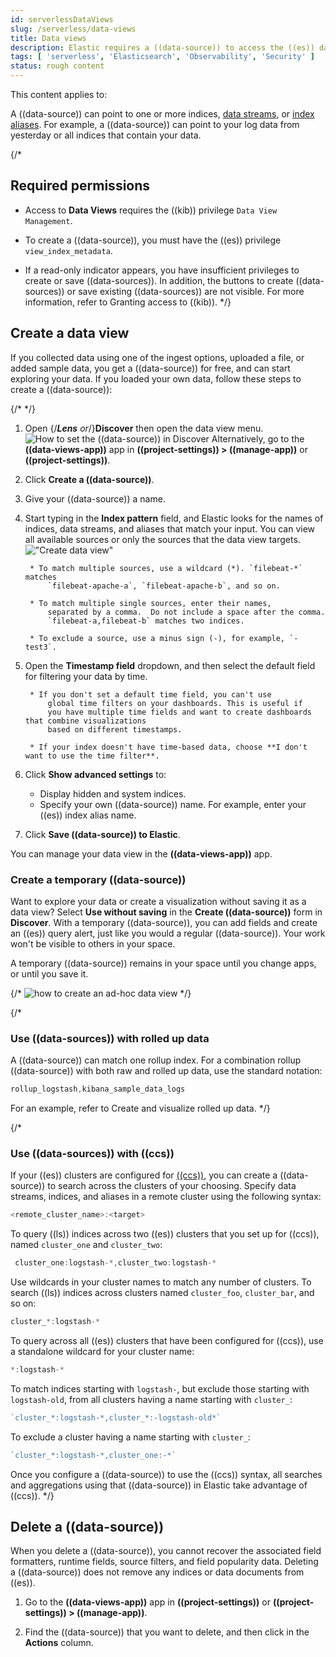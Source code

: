 ```yaml
---
id: serverlessDataViews
slug: /serverless/data-views
title: Data views
description: Elastic requires a ((data-source)) to access the ((es)) data that you want to explore.
tags: [ 'serverless', 'Elasticsearch', 'Observability', 'Security' ]
status: rough content
---
```



<RoughContent />

This content applies to: <DocBadge template="elasticsearch" slug="/serverless/elasticsearch/what-is-elasticsearch-serverless" /> <DocBadge template="observability" slug="/serverless/observability/what-is-observability-serverless" /> <DocBadge template="security" slug="/serverless/security/what-is-security-serverless" /> 

A ((data-source)) can point to one or more indices, [data streams](((ref))/data-streams.html), or [index aliases](((ref))/alias.html).
For example, a ((data-source)) can point to your log data from yesterday or all indices that contain your data.

{/* <div id="data-views-read-only-access"></div>

## Required permissions

* Access to **Data Views** requires the <DocLink id="enKibanaKibanaRoleManagement">((kib)) privilege</DocLink>
    `Data View Management`.

* To create a ((data-source)), you must have the <DocLink id="enKibanaKibanaRoleManagement">((es)) privilege</DocLink> 
    `view_index_metadata`.

* If a read-only indicator appears, you have insufficient privileges
    to create or save ((data-sources)). In addition, the buttons to create ((data-sources)) or
    save existing ((data-sources)) are not visible. For more information,
    refer to <DocLink id="enKibanaXpackSecurityAuthorization">Granting access to ((kib))</DocLink>.
*/}

<div id="settings-create-pattern"></div>

## Create a data view

If you collected data using one of the ingest options, uploaded a file, or added sample data, you get a ((data-source)) for free, and can start exploring your data.
If you loaded your own data, follow these steps to create a ((data-source)):

{/* <DocImage size="m" url="images/discover-find-data-view.png" alt="How to set the ((data-source)) in Discover" /> */}

 1. Open {/***Lens** or*/}**Discover** then open the data view menu.
    ![How to set the ((data-source)) in Discover](images/discover-find-data-view.png)
    Alternatively, go to the **((data-views-app))** app in **((project-settings)) > ((manage-app))** or **((project-settings))**.

1. Click **Create a ((data-source))**.

1. Give your ((data-source)) a name.

1. Start typing in the **Index pattern** field, and Elastic looks for the names of
    indices, data streams, and aliases that match your input. You can
    view all available sources or only the sources that the data view targets.
    !["Create data view"](images/discover-create-data-view.png)

        * To match multiple sources, use a wildcard (*). `filebeat-*` matches
            `filebeat-apache-a`, `filebeat-apache-b`, and so on.

        * To match multiple single sources, enter their names,
            separated by a comma.  Do not include a space after the comma.
            `filebeat-a,filebeat-b` matches two indices.

        * To exclude a source, use a minus sign (-), for example, `-test3`.

1. Open the **Timestamp field** dropdown,
    and then select the default field for filtering your data by time.

        * If you don't set a default time field, you can't use
            global time filters on your dashboards. This is useful if
            you have multiple time fields and want to create dashboards that combine visualizations
            based on different timestamps.

        * If your index doesn't have time-based data, choose **I don't want to use the time filter**.

1. Click **Show advanced settings** to:
    * Display hidden and system indices.
    * Specify your own ((data-source)) name. For example, enter your ((es)) index alias name.

1.  Click **Save ((data-source)) to Elastic**.

You can manage your data view in the **((data-views-app))** app.

### Create a temporary ((data-source))

Want to explore your data or create a visualization without saving it as a data view?
Select **Use without saving** in the **Create ((data-source))** form in **Discover**.
With a temporary ((data-source)), you can add fields and create an ((es)) query alert, just like you would a regular ((data-source)).
Your work won't be visible to others in your space.

A temporary ((data-source)) remains in your space until you change apps, or until you save it.

{/* ![how to create an ad-hoc data view](https://images.contentstack.io/v3/assets/bltefdd0b53724fa2ce/blte3a4f3994c44c0cc/637eb0c95834861044c21a25/ad-hoc-data-view.gif) */}

<DocCallOut title="Temporary ((data-sources)) are not available in the ((data-views-app)) app." />

{/* <div id="rollup-data-view"></div>

### Use ((data-sources)) with rolled up data

A ((data-source)) can match one rollup index.  For a combination rollup
((data-source)) with both raw and rolled up data, use the standard notation:

```ts
rollup_logstash,kibana_sample_data_logs
```
For an example, refer to <DocLink id="enKibanaDataRollups" section="try-it-create-and-visualize-rolled-up-data">Create and visualize rolled up data</DocLink>. */}

{/* <div id="management-cross-cluster-search"></div>

### Use ((data-sources)) with ((ccs))

If your ((es)) clusters are configured for [((ccs))](((ref))/modules-cross-cluster-search.html),
you can create a ((data-source)) to search across the clusters of your choosing.
Specify data streams, indices, and aliases in a remote cluster using the
following syntax:

```ts
<remote_cluster_name>:<target>
```

To query ((ls)) indices across two ((es)) clusters
that you set up for ((ccs)), named `cluster_one` and `cluster_two`:

```ts
 cluster_one:logstash-*,cluster_two:logstash-*
```

Use wildcards in your cluster names
to match any number of clusters. To search ((ls)) indices across
clusters named `cluster_foo`, `cluster_bar`, and so on:

```ts
cluster_*:logstash-*
```

To query across all ((es)) clusters that have been configured for ((ccs)),
use a standalone wildcard for your cluster name:

```ts
*:logstash-*
```

To match indices starting with `logstash-`, but exclude those starting with `logstash-old`, from
all clusters having a name starting with `cluster_`:

```ts
`cluster_*:logstash-*,cluster_*:-logstash-old*`
```

To exclude a cluster having a name starting with `cluster_`:

```ts
`cluster_*:logstash-*,cluster_one:-*`
```

Once you configure a ((data-source)) to use the ((ccs)) syntax, all searches and
aggregations using that ((data-source)) in Elastic take advantage of ((ccs)). */}

## Delete a ((data-source))

When you delete a ((data-source)), you cannot recover the associated field formatters, runtime fields, source filters,
and field popularity data.
Deleting a ((data-source)) does not remove any indices or data documents from ((es)).

<DocCallOut color="warning" title="Deleting a ((data-source)) breaks all visualizations, saved searches, and other saved objects that reference the data view." />

1. Go to the **((data-views-app))** app in **((project-settings))** or **((project-settings)) > ((manage-app))**.

1. Find the ((data-source)) that you want to delete, and then
    click <DocIcon type="trash" title="Delete" /> in the **Actions** column.

